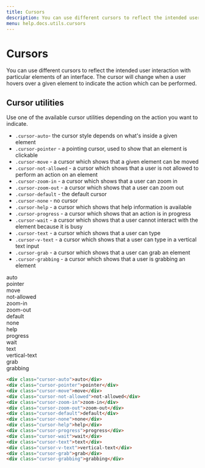 ```yaml
---
title: Cursors
description: You can use different cursors to reflect the intended user interaction with particular elements of an interface. The cursor will change when a user hovers over a given element to indicate the action which can be performed.
menu: help.docs.utils.cursors
---
```


# Cursors

You can use different cursors to reflect the intended user interaction with particular elements of an interface. The cursor will change when a user hovers over a given element to indicate the action which can be performed.

## Cursor utilities

Use one of the available cursor utilities depending on the action you want to indicate.

- `.cursor-auto`- the cursor style depends on what's inside a given element
- `.cursor-pointer` - a pointing cursor, used to show that an element is clickable
- `.cursor-move` - a cursor which shows that a given element can be moved
- `.cursor-not-allowed` - a cursor which shows that a user is not allowed to perform an action on an element
- `.cursor-zoom-in` - a cursor which shows that a user can zoom in
- `.cursor-zoom-out` - a cursor which shows that a user can zoom out
- `.cursor-default` - the default cursor
- `.cursor-none` - no cursor
- `.cursor-help` - a cursor which shows that help information is available
- `.cursor-progress` - a cursor which shows that an action is in progress
- `.cursor-wait` - a cursor which shows that a user cannot interact with the element because it is busy
- `.cursor-text` - a cursor which shows that a user can type
- `.cursor-v-text` - a cursor which shows that a user can type in a vertical text input
- `.cursor-grab` - a cursor which shows that a user can grab an element
- `.cursor-grabbing` - a cursor which shows that a user is grabbing an element

<example background="white">
<div class="row row-cards text-center">
  <div class="col-2">
    <div class="cursor-auto bg-light py-3">auto</div>
  </div>
  <div class="col-2">
    <div class="cursor-pointer bg-light py-3">pointer</div>
  </div>
  <div class="col-2">
    <div class="cursor-move bg-light py-3">move</div>
  </div>
  <div class="col-2">
    <div class="cursor-not-allowed bg-light py-3">not-allowed</div>
  </div>
  <div class="col-2">
    <div class="cursor-zoom-in bg-light py-3">zoom-in</div>
  </div>
  <div class="col-2">
    <div class="cursor-zoom-out bg-light py-3">zoom-out</div>
  </div>
  <div class="col-2">
    <div class="cursor-default bg-light py-3">default</div>
  </div>
  <div class="col-2">
    <div class="cursor-none bg-light py-3">none</div>
  </div>
  <div class="col-2">
    <div class="cursor-help bg-light py-3">help</div>
  </div>
  <div class="col-2">
    <div class="cursor-progress bg-light py-3">progress</div>
  </div>
  <div class="col-2">
    <div class="cursor-wait bg-light py-3">wait</div>
  </div>
  <div class="col-2">
    <div class="cursor-text bg-light py-3">text</div>
  </div>
  <div class="col-2">
    <div class="cursor-v-text bg-light py-3">vertical-text</div>
  </div>
  <div class="col-2">
    <div class="cursor-grab bg-light py-3">grab</div>
  </div>
  <div class="col-2">
    <div class="cursor-grabbing bg-light py-3">grabbing</div>
  </div>
</div>
</example>

~~~html
<div class="cursor-auto">auto</div>
<div class="cursor-pointer">pointer</div>
<div class="cursor-move">move</div>
<div class="cursor-not-allowed">not-allowed</div>
<div class="cursor-zoom-in">zoom-in</div>
<div class="cursor-zoom-out">zoom-out</div>
<div class="cursor-default">default</div>
<div class="cursor-none">none</div>
<div class="cursor-help">help</div>
<div class="cursor-progress">progress</div>
<div class="cursor-wait">wait</div>
<div class="cursor-text">text</div>
<div class="cursor-v-text">vertical-text</div>
<div class="cursor-grab">grab</div>
<div class="cursor-grabbing">grabbing</div>
~~~
